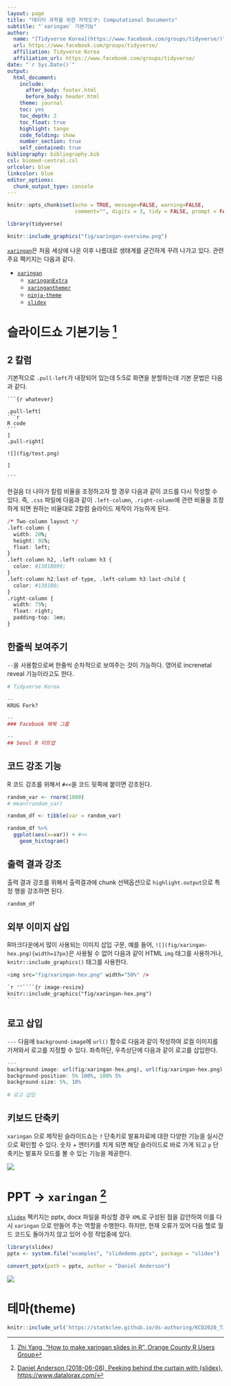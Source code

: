 ```yaml
---
layout: page
title: "데이터 과학을 위한 저작도구: Computational Documents"
subtitle: "`xaringan` 기본기능"
author:
  name: "[Tidyverse Korea](https://www.facebook.com/groups/tidyverse/)"
  url: https://www.facebook.com/groups/tidyverse/
  affiliation: Tidyverse Korea
  affiliation_url: https://www.facebook.com/groups/tidyverse/
date: "`r Sys.Date()`"
output:
  html_document: 
    include:
      after_body: footer.html
      before_body: header.html
    theme: journal
    toc: yes
    toc_depth: 2
    toc_float: true
    highlight: tango
    code_folding: show
    number_section: true
    self_contained: true
bibliography: bibliography.bib
csl: biomed-central.csl
urlcolor: blue
linkcolor: blue
editor_options: 
  chunk_output_type: console
---
```


```r
knitr::opts_chunk$set(echo = TRUE, message=FALSE, warning=FALSE,
                      comment="", digits = 3, tidy = FALSE, prompt = FALSE, fig.align = 'center')

library(tidyverse)
```


```r
knitr::include_graphics("fig/xaringan-overview.png")
```


[`xaringan`](https://github.com/yihui/xaringan)은 처음 세상에 나온 이후 나름대로 생태계를 굳건하게 꾸려 나가고 있다. 관련 주요 팩키지는 다음과 같다. 

- [`xaringan`](https://github.com/yihui/xaringan)
    - [`xaringanExtra`](https://github.com/gadenbuie/xaringanExtra)
    - [`xaringanthemer`](https://github.com/gadenbuie/xaringanthemer)
    - [`ninja-theme`](https://github.com/emitanaka/ninja-theme)
    - [`slidex`](https://github.com/datalorax/slidex)

# 슬라이드쇼 기본기능 [^slideshow-tutorial] {#slideshows-basics}

[^slideshow-tutorial]: [Zhi Yang, "How to make xaringan slides in R", Orange County R Users Group](https://zhiyang.netlify.app/talk/xaringan/)

## 2 칼럼 {#slideshow-basics-two-columns}

기본적으로 `.pull-left`가 내장되어 있는데 5:5로 화면을 분할하는데 기본 문법은 다음과 같다.

<pre><code>```{r whatever}

.pull-left[
```r
R code
```
]
.pull-right[

![](fig/test.png)

]

```</code></pre>


한걸음 더 나아가 칼럼 비율을 조정하고자 할 경우 다음과 같이 코드를 다시 작성할 수 있다.
즉, `.css` 파일에 다음과 같이 `.left-column`, `.right-column`에 관련 비율을 조정하게 되면 원하는 비율대로 2칼럼 슬라이드 제작이 가능하게 된다. 

```r

/* Two-column layout */
.left-column {
  width: 20%;
  height: 92%;
  float: left;
}
.left-column h2, .left-column h3 {
  color: #1381B099;
}
.left-column h2:last-of-type, .left-column h3:last-child {
  color: #1381B0;
}
.right-column {
  width: 75%;
  float: right;
  padding-top: 1em;
}
```

## 한줄씩 보여주기 {#incremental-reveal}

`--`을 사용함으로써 한줄씩 순차적으로 보여주는 것이 가능하다. 영어로 increnetal reveal 기능이라고도 한다.

```r
# Tidyverse Korea

--
KRUG Fork?

--
### Facebook 페북 그룹

--
## Seoul R 미트업

```

## 코드 강조 기능 {#code-highlight-function}

R 코드 강조를 위해서 `#<<`을 코드 뒷쪽에 붙이면 강조된다.

```r
random_var <- rnorm(1000)
# mean(random_var)

random_df <- tibble(var = random_var)

random_df %>% 
  ggplot(aes(x=var)) + #<<
    geom_histogram()
```


## 출력 결과 강조 {#code-highlight-function-output}

출력 결과 강조를 위해서 출력결과에 chunk 선택옵션으로 `highlight.output`으로 특정 행을 강조하면 된다.

```r
random_df
```

## 외부 이미지 삽입 {#insert-images}

R마크다운에서 많이 사용되는 이미지 삽입 구문, 예를 들어, `![](fig/xaringan-hex.png){width=17px}`은 사용될 수 없어 다음과 같이 HTML `img` 태그를 사용하거나, `knitr::include_graphics()` 태그를 사용한다. 


```r
<img src="fig/xaringan-hex.png" width="50%" />
```


````markdown
`r ''````{r image-resize}
knitr::include_graphics("fig/xaringan-hex.png")
```
````


## 로고 삽입

`---` 다음에 `background-image`에 `url()` 함수로 다음과 같이 작성하여 로컬 이미지를 가져와서 로고를 지정할 수 있다.
좌측하단, 우측상단에 다음과 같이 로고를 삽입한다. 

```r
---
background-image: url(fig/xaringan-hex.png), url(fig/xaringan-hex.png) 
background-position: 5% 100%, 100% 5%
background-size: 5%, 10%
  
# 로고 삽입  
```

## 키보드 단축키

`xaringan` 으로 제작된 슬라이드쇼는 `?` 단축키로 발표자료에 대한 다양한 기능을 실시간으로 확인할 수 있다.
숫자 + 엔터키를 치게 되면 해당 슬라이드로 바로 가게 되고 `p` 단축키는 발표자 모드를 볼 수 있는 기능을 제공한다.

![](fig/xaringan-shortcuts.png)


# PPT &rarr; `xaringan` [^slidex-behind] {#convert-ppt-xaringan}

[^slidex-behind]: [Daniel Anderson (2018-06-08), Peeking behind the curtain with {slidex}, https://www.datalorax.com/](https://www.datalorax.com/post/peeking-behind-the-curtain-with-slidex/)

[`slidex`](https://github.com/datalorax/slidex) 팩키지는 pptx, docx 파일을 파싱할 경우 `XML`로 구성된 점을 감안하여 이를 다시 `xaringan` 으로 만들어 주는 역할을 수행한다. 하지만, 현재 오류가 있어 다음 헬로 월드 코드도 돌아가지 않고 있어 수정 작업중에 있다. 

```r
library(slidex)
pptx <- system.file("examples", "slidedemo.pptx", package = "slidex")

convert_pptx(path = pptx, author = "Daniel Anderson")
```

![](fig/slidex-preview.gif)

# 테마(theme) {#xaringan-thema}

```r
knitr::include_url('https://statkclee.github.io/ds-authoring/KCD2020_Tidyverse.html#1')
```

